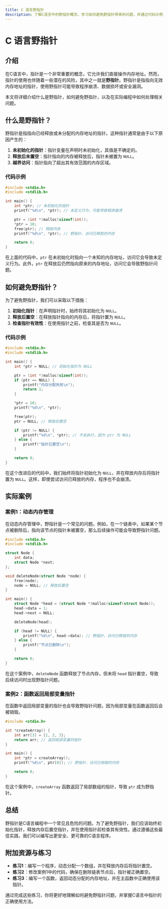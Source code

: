 ```yaml
---
title: C 语言野指针
description: 了解C语言中的野指针概念，学习如何避免野指针带来的问题，并通过代码示例和实际案例掌握相关知识。
---
```


# C 语言野指针

## 介绍

在C语言中，指针是一个非常重要的概念，它允许我们直接操作内存地址。然而，指针的使用也伴随着一些潜在的风险，其中之一就是**野指针**。野指针是指指向无效内存地址的指针，使用野指针可能导致程序崩溃、数据损坏或安全漏洞。

本文将详细介绍什么是野指针，如何避免野指针，以及在实际编程中如何处理相关问题。

## 什么是野指针？

野指针是指指向已经释放或未分配的内存地址的指针。这种指针通常是由于以下原因产生的：

1. **未初始化的指针**：指针变量在声明时未初始化，其值是不确定的。
2. **释放后未置空**：指针指向的内存被释放后，指针未被置为 `NULL`。
3. **越界访问**：指针指向了超出其有效范围的内存区域。

### 代码示例

```c
#include <stdio.h>
#include <stdlib.h>

int main() {
    int *ptr; // 未初始化的指针
    printf("%d\n", *ptr); // 未定义行为，可能导致程序崩溃

    ptr = (int *)malloc(sizeof(int));
    *ptr = 10;
    free(ptr); // 释放内存
    printf("%d\n", *ptr); // 野指针，访问已释放的内存

    return 0;
}
```

在上面的代码中，`ptr` 在未初始化时指向一个未知的内存地址，访问它会导致未定义行为。此外，`ptr` 在释放后仍然指向原来的内存地址，访问它会导致野指针问题。

## 如何避免野指针？

为了避免野指针，我们可以采取以下措施：

1. **初始化指针**：在声明指针时，始终将其初始化为 `NULL`。
2. **释放后置空**：在释放指针指向的内存后，将指针置为 `NULL`。
3. **检查指针有效性**：在使用指针之前，检查其是否为 `NULL`。

### 代码示例

```c
#include <stdio.h>
#include <stdlib.h>

int main() {
    int *ptr = NULL; // 初始化指针为 NULL

    ptr = (int *)malloc(sizeof(int));
    if (ptr == NULL) {
        printf("内存分配失败\n");
        return 1;
    }

    *ptr = 10;
    printf("%d\n", *ptr);

    free(ptr);
    ptr = NULL; // 释放后置空

    if (ptr != NULL) {
        printf("%d\n", *ptr); // 不会执行，因为 ptr 为 NULL
    } else {
        printf("指针已置空\n");
    }

    return 0;
}
```

在这个改进后的代码中，我们始终将指针初始化为 `NULL`，并在释放内存后将指针置为 `NULL`。这样，即使尝试访问已释放的内存，程序也不会崩溃。

## 实际案例

### 案例1：动态内存管理

在动态内存管理中，野指针是一个常见的问题。例如，在一个链表中，如果某个节点被删除后，指向该节点的指针未被置空，那么后续操作可能会导致野指针问题。

```c
#include <stdio.h>
#include <stdlib.h>

struct Node {
    int data;
    struct Node *next;
};

void deleteNode(struct Node *node) {
    free(node);
    node = NULL; // 释放后置空
}

int main() {
    struct Node *head = (struct Node *)malloc(sizeof(struct Node));
    head->data = 1;
    head->next = NULL;

    deleteNode(head);

    if (head != NULL) {
        printf("%d\n", head->data); // 野指针，访问已释放的内存
    } else {
        printf("节点已删除\n");
    }

    return 0;
}
```

在这个案例中，`deleteNode` 函数释放了节点内存，但未将 `head` 指针置空，导致后续访问时出现野指针问题。

### 案例2：函数返回局部变量指针

在函数中返回局部变量的指针也会导致野指针问题，因为局部变量在函数返回后会被销毁。

```c
#include <stdio.h>

int *createArray() {
    int arr[3] = {1, 2, 3};
    return arr; // 返回局部变量的指针
}

int main() {
    int *ptr = createArray();
    printf("%d\n", ptr[0]); // 野指针，访问已销毁的内存

    return 0;
}
```

在这个案例中，`createArray` 函数返回了局部数组的指针，导致 `ptr` 成为野指针。

## 总结

野指针是C语言编程中一个常见且危险的问题。为了避免野指针，我们应该始终初始化指针，释放内存后置空指针，并在使用指针前检查其有效性。通过遵循这些最佳实践，我们可以编写出更安全、更可靠的C语言程序。

## 附加资源与练习

- **练习1**：编写一个程序，动态分配一个数组，并在释放内存后将指针置空。
- **练习2**：修改案例1中的代码，确保在删除链表节点后，指针被正确置空。
- **练习3**：编写一个函数，返回动态分配的内存地址，并在主函数中正确使用该指针。

通过完成这些练习，你将更好地理解如何避免野指针问题，并掌握C语言中指针的正确使用方法。